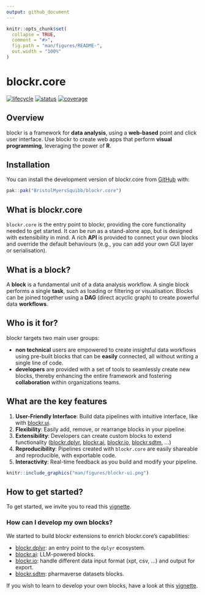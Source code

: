 ```yaml
---
output: github_document
---
```


<!-- README.md is generated from README.Rmd. Please edit that file -->

```r
knitr::opts_chunk$set(
  collapse = TRUE,
  comment = "#>",
  fig.path = "man/figures/README-",
  out.width = "100%"
)
```

# blockr.core

<!-- badges: start -->
[![lifecycle](https://img.shields.io/badge/lifecycle-experimental-orange.svg)](https://lifecycle.r-lib.org/articles/stages.html#experimental)
[![status](https://github.com/BristolMyersSquibb/blockr.core/actions/workflows/ci.yaml/badge.svg)](https://github.com/BristolMyersSquibb/blockr.core/actions/workflows/ci.yaml)
[![coverage](https://codecov.io/gh/BristolMyersSquibb/blockr.core/graph/badge.svg?token=VoOPRU65KA)](https://codecov.io/gh/BristolMyersSquibb/blockr.core)
<!-- badges: end -->

## Overview

blockr is a framework for __data analysis__, using a __web-based__ point and click user interface.
Use blockr to create web apps that perform __visual programming__, leveraging the power of __R__.

## Installation

You can install the development version of blockr.core from [GitHub](https://github.com/) with:

``` r
pak::pak("BristolMyersSquibb/blockr.core")
```

## What is blockr.core

`blockr.core` is the entry point to blockr, providing the core functionality needed to get started.
It can be run as a stand-alone app, but is designed with extensibility in mind.
A rich __API__ is provided to connect your own blocks and override the default behaviours (e.g., you can add your own GUI layer or serialisation).

## What is a block?

A __block__ is a fundamental unit of a data analysis workflow.
A single block performs a single __task__, such as loading or filtering or visualisation.
Blocks can be joined together using a __DAG__ (direct acyclic graph) to create powerful data __workflows__.

## Who is it for?

blockr targets two main user groups:

- __non technical__ users are empowered to create insightful data workflows using pre-built blocks that can be __easily__ connected, all without writing a single line of code.
- __developers__ are provided with a set of tools to seamlessly create new blocks, thereby enhancing the entire framework and fostering __collaboration__ within organizations teams.


## What are the key features

1. **User-Friendly Interface**: Build data pipelines with intuitive interface, like with [blockr.ui](https://cynkra.github.io/blockr.ui/).
2. **Flexibility**: Easily add, remove, or rearrange blocks in your pipeline.
3. **Extensibility**: Developers can create custom blocks to extend functionality ([blockr.dplyr](https://github.com/cynkra/blockr.dplyr), [blockr.ai](https://github.com/cynkra/blockr.ai), [blockr.io](https://github.com/cynkra/blockr.io), [blockr.sdtm](https://github.com/cynkra/blockr.sdtm), ...)
4. **Reproducibility**: Pipelines created with `blockr.core` are easily shareable and reproducible, with exportable code.
5. **Interactivity**: Real-time feedback as you build and modify your pipeline.

```r
knitr::include_graphics("man/figures/blockr-ui.png")
```

## How to get started?

To get started, we invite you to read this [vignette](https://bristolmyerssquibb.github.io/blockr.core/articles/get-started.html).

### How can I develop my own blocks?

We started to build blockr extensions to enrich blockr.core's capabilities:

- [blockr.dplyr](https://github.com/cynkra/blockr.dplyr): an entry point to the `dplyr` ecosystem.
- [blockr.ai](https://github.com/cynkra/blockr.ai): LLM-powered blocks.
- [blockr.io](https://github.com/cynkra/blockr.io): handle different data input format (xpt, csv, ...) and output for export.
- [blockr.sdtm](https://github.com/cynkra/blockr.sdtm): pharmaverse datasets blocks.

If you wish to learn to develop your own blocks, have a look at this [vignette](https://bristolmyerssquibb.github.io/blockr.core/articles/create-block.html).
